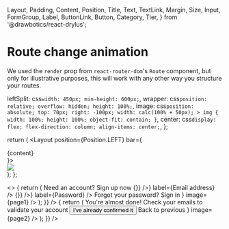   Layout,
  Padding,
  Content,
  Position,
  Title,
  Text,
  TextLink,
  Margin,
  Size,
  Input,
  FormGroup,
  Label,
  ButtonLink,
  Button,
  Category,
  Tier,
} from '@drawbotics/react-drylus';


# Route change animation

We used the `render` prop from `react-router-dom`'s `Route` component, but only for illustrative purposes, this will work with any other way you structure your routes.

  leftSplit: css`
    width: 450px;
    min-height: 600px;
  `,
  wrapper: css`
    position: relative;
    overflow: hidden;
    height: 100%;
  `,
  image: css`
    position: absolute;
    top: 70px;
    right: -100px;
    width: calc(100% + 50px);
    > img {
      width: 100%;
      height: 100%;
      object-fit: contain;
    }
  `,
  center: css`
    display: flex;
    flex-direction: column;
    align-items: center;
  `,
};

  return (
    <Layout
      position={Position.LEFT}
      bar={
        <div className={styles.leftSplit}>
          <Padding size={Size.EXTRA_LARGE}>
            {content}
          </Padding>
        </div>
        }>
      <Content fullWidth fullHeight>
        <div className={styles.wrapper}>
          <div className={styles.image}>
            <img src={image} />
          </div>
        </div>
      </Content>
    </Layout>
  );
};

<Playground mode="jsx">
  <HashRouter>
    <>
      <Navbar />
      <Route path="/1" render={() => {
        return (
          <BaseLayout
            content={
              <>
                <Title>Sign in</Title>
                <Text>Need an account? <TextLink>Sign up now</TextLink></Text>
                <Margin size={{ bottom: Size.EXTRA_HUGE }} />
                <FormGroup
                  input={<Input value="" placeholder="your-email@gmail.com" onChange={() => {}} />}
                  label={<Label>Email address</Label>} />
                <Margin size={{ bottom: Size.DEFAULT }} />
                <FormGroup
                  input={<Input type="password" value="mysupersecurepassword" onChange={() => {}} />}
                  label={<Label>Password</Label>} />
                <Margin size={{ bottom: Size.SMALL }} />
                <TextLink>Forgot your password?</TextLink>
                <Margin size={{ bottom: Size.LARGE }} />
                <Link to="/2">
                  <ButtonLink category={Category.BRAND}>Sign in</ButtonLink>
                </Link>
                <Margin size={{ bottom: Size.LARGE }} />
              </>
            }
            image={page1} />
        );
      }} />
      <Route path="/2" render={() => {
        return (
          <BaseLayout
            content={
              <div className={styles.center}>
                <Title>All done!</Title>
                <Margin size={{ bottom: Size.DEFAULT }} />
                <Text>You're almost done!</Text>
                <Margin size={{ bottom: Size.EXTRA_SMALL }} />
                <Text>Check your emails to validate your account</Text>
                <Margin size={{ bottom: Size.LARGE }} />
                <Button tier={Tier.SECONDARY}>I've already confirmed it</Button>
                <Margin size={{ top: Size.LARGE }} />
                <Link to="/1">
                  <TextLink>Back to previous</TextLink>
                </Link>
                <Margin size={{ top: Size.LARGE }} />
              </div>
            }
            image={page2} />
        );
      }} />
      <Redirect from="/" to ="/1" />
    </>
  </HashRouter>
</Playground>